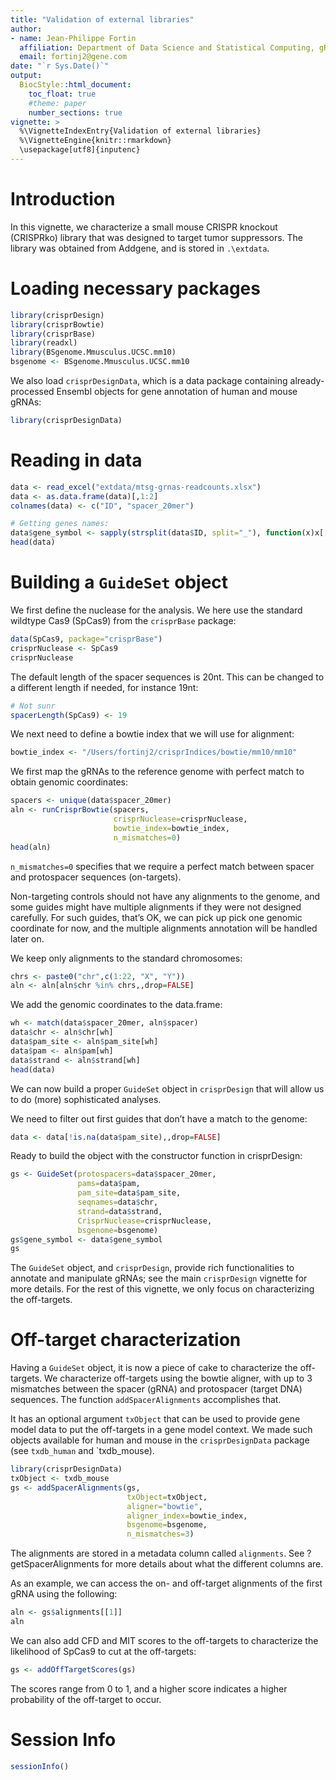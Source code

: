 ```yaml
---
title: "Validation of external libraries"
author: 
- name: Jean-Philippe Fortin
  affiliation: Department of Data Science and Statistical Computing, gRED, Genentech
  email: fortinj2@gene.com
date: "`r Sys.Date()`"
output: 
  BiocStyle::html_document:
    toc_float: true
    #theme: paper
    number_sections: true
vignette: >
  %\VignetteIndexEntry{Validation of external libraries}
  %\VignetteEngine{knitr::rmarkdown}
  \usepackage[utf8]{inputenc}
---
```




# Introduction

In this vignette, we characterize a small mouse CRISPR knockout (CRISPRko) library that was designed to target tumor suppressors. 
The library was obtained from Addgene, and is stored in `.\extdata`.

# Loading necessary packages

```r
library(crisprDesign)
library(crisprBowtie)
library(crisprBase)
library(readxl)
library(BSgenome.Mmusculus.UCSC.mm10)
bsgenome <- BSgenome.Mmusculus.UCSC.mm10
```

We also load `crisprDesignData`, which is a data package containing
already-processed Ensembl objects for gene annotation of human and mouse gRNAs:

```r
library(crisprDesignData)
```

# Reading in data

```r
data <- read_excel("extdata/mtsg-grnas-readcounts.xlsx")
data <- as.data.frame(data)[,1:2]
colnames(data) <- c("ID", "spacer_20mer")

# Getting genes names:
data$gene_symbol <- sapply(strsplit(data$ID, split="_"), function(x)x[[1]])
head(data)
```


# Building a `GuideSet` object


We first define the nuclease for the analysis. 
We here use the standard wildtype Cas9 (SpCas9) from
the `crisprBase` package:

```r
data(SpCas9, package="crisprBase")
crisprNuclease <- SpCas9
crisprNuclease
```

The default length of the spacer sequences is 20nt.
This can be changed to a different length if needed,
for instance 19nt:

```r
# Not sunr
spacerLength(SpCas9) <- 19
```

We next need to define a bowtie index that we will use for alignment:


```r
bowtie_index <- "/Users/fortinj2/crisprIndices/bowtie/mm10/mm10"
```


We first map the gRNAs to the reference genome with perfect match to obtain genomic coordinates:

```r
spacers <- unique(data$spacer_20mer)
aln <- runCrisprBowtie(spacers,
                       crisprNuclease=crisprNuclease,
                       bowtie_index=bowtie_index,
                       n_mismatches=0)
head(aln)
```

`n_mismatches=0` specifies that we require a perfect match between
spacer and protospacer sequences (on-targets).

Non-targeting controls should not have any alignments to the genome,
and some guides might have multiple alignments if they were not
designed carefully. For such guides, that's OK, we can pick up pick one 
genomic coordinate for now, and the multiple alignments annotation
will be handled later on. 

We keep only alignments to the standard chromosomes:

```r
chrs <- paste0("chr",c(1:22, "X", "Y"))
aln <- aln[aln$chr %in% chrs,,drop=FALSE]
```


We add the genomic coordinates to the data.frame:

```r
wh <- match(data$spacer_20mer, aln$spacer)
data$chr <- aln$chr[wh]
data$pam_site <- aln$pam_site[wh]
data$pam <- aln$pam[wh]
data$strand <- aln$strand[wh]
head(data)
```


We can now build a proper `GuideSet` object in `crisprDesign` that will 
allow us to do (more) sophisticated analyses.


We need to filter out first guides that don't have a match to the genome:

```r
data <- data[!is.na(data$pam_site),,drop=FALSE]
```

Ready to build the object with the constructor function in crisprDesign:

```r
gs <- GuideSet(protospacers=data$spacer_20mer,
               pams=data$pam,
               pam_site=data$pam_site,
               seqnames=data$chr,
               strand=data$strand,
               CrisprNuclease=crisprNuclease,
               bsgenome=bsgenome)
gs$gene_symbol <- data$gene_symbol
gs
```

The `GuideSet` object, and `crisprDesign`, provide rich functionalities to annotate and manipulate gRNAs; see the main `crisprDesign` vignette for more details. For the rest of this vignette, we only focus on characterizing the off-targets.


# Off-target characterization

Having a `GuideSet` object, it is now a piece of cake to characterize the off-targets. We characterize off-targets using the bowtie aligner, with up to 3 mismatches between the spacer (gRNA) and protospacer (target DNA) sequences.
The function `addSpacerAlignments` accomplishes that. 

It has an optional argument `txObject` that can be used to provide gene model data to put the off-targets in a gene model context. We made such objects available for human and mouse in the `crisprDesignData` package (see `txdb_human` and `txdb_mouse).




```r
library(crisprDesignData)
txObject <- txdb_mouse
gs <- addSpacerAlignments(gs,
                          txObject=txObject,
                          aligner="bowtie",
                          aligner_index=bowtie_index,
                          bsgenome=bsgenome,
                          n_mismatches=3)
```


The alignments are stored in a metadata column called `alignments`. See ?getSpacerAlignments for more details about what the different columns are. 

As an example, we can access the on- and off-target alignments of the first gRNA using the following:


```r
aln <- gs$alignments[[1]]
aln
```


We can also add CFD and MIT scores to the off-targets to characterize the likelihood of SpCas9 to cut at the off-targets:

```r
gs <- addOffTargetScores(gs)
```

The scores range from 0 to 1, and a higher score indicates a higher probability of the off-target to occur. 








# Session Info

```r
sessionInfo()
```
